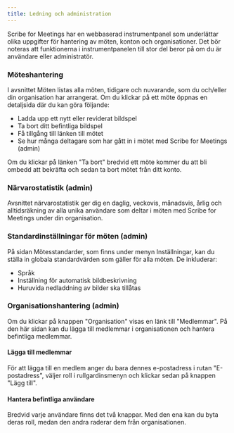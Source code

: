 ```yaml
---
title: Ledning och administration
---
```



Scribe for Meetings har en webbaserad instrumentpanel som underlättar olika uppgifter för hantering av möten, konton och organisationer.
Det bör noteras att funktionerna i instrumentpanelen till stor del beror på om du är användare eller administratör.

### Möteshantering

I avsnittet Möten listas alla möten, tidigare och nuvarande, som du och/eller din organisation har arrangerat. Om du klickar på ett möte öppnas en detaljsida där du kan göra följande:
* Ladda upp ett nytt eller reviderat bildspel
* Ta bort ditt befintliga bildspel
* Få tillgång till länken till mötet
* Se hur många deltagare som har gått in i mötet med Scribe for Meetings (admin)

Om du klickar på länken "Ta bort" bredvid ett möte kommer du att bli ombedd att bekräfta och sedan ta bort mötet från ditt konto.

### Närvarostatistik (admin)

Avsnittet närvarostatistik ger dig en daglig, veckovis, månadsvis, årlig och alltidsräkning av alla unika användare som deltar i möten med Scribe for Meetings under din organisation.

### Standardinställningar för möten (admin)

På sidan Mötesstandarder, som finns under menyn Inställningar, kan du ställa in globala standardvärden som gäller för alla möten. De inkluderar:
* Språk
* Inställning för automatisk bildbeskrivning
* Huruvida nedladdning av bilder ska tillåtas

### Organisationshantering (admin)

Om du klickar på knappen "Organisation" visas en länk till "Medlemmar". På den här sidan kan du lägga till medlemmar i organisationen och hantera befintliga medlemmar.

#### Lägga till medlemmar

För att lägga till en medlem anger du bara dennes e-postadress i rutan "E-postadress", väljer roll i rullgardinsmenyn och klickar sedan på knappen "Lägg till".

#### Hantera befintliga användare

Bredvid varje användare finns det två knappar. Med den ena kan du byta deras roll, medan den andra raderar dem från organisationen.